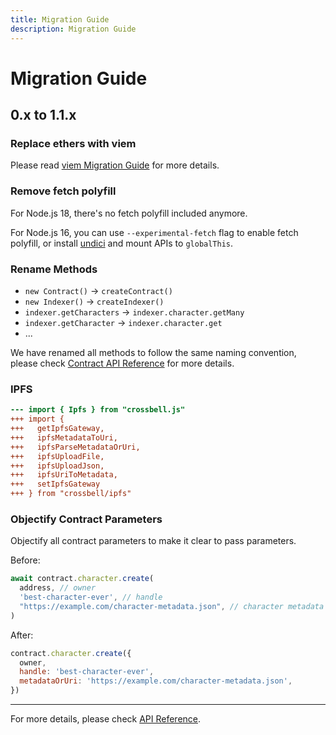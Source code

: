 ```yaml
---
title: Migration Guide
description: Migration Guide
---
```


# Migration Guide

## 0.x to 1.1.x


### Replace ethers with viem

Please read [viem Migration Guide](https://viem.sh/docs/ethers-migration.html) for more details.

### Remove fetch polyfill

For Node.js 18, there's no fetch polyfill included anymore.

For Node.js 16, you can use `--experimental-fetch` flag to enable fetch polyfill, or install [undici](https://github.com/nodejs/undici) and mount APIs to `globalThis`.

### Rename Methods

- `new Contract()` -> `createContract()`
- `new Indexer()` -> `createIndexer()`
- `indexer.getCharacters` -> `indexer.character.getMany`
- `indexer.getCharacter` -> `indexer.character.get`
- ...

We have renamed all methods to follow the same naming convention, please check [Contract API Reference](https://crossbell-box.github.io/crossbell.js/classes/index.Contract.html) for more details.


### IPFS

```diff
--- import { Ipfs } from "crossbell.js"
+++ import {
+++   getIpfsGateway, 
+++   ipfsMetadataToUri, 
+++   ipfsParseMetadataOrUri, 
+++   ipfsUploadFile, 
+++   ipfsUploadJson, 
+++   ipfsUriToMetadata, 
+++   setIpfsGateway
+++ } from "crossbell/ipfs"
```

### Objectify Contract Parameters

Objectify all contract parameters to make it clear to pass parameters.

Before:
```js
await contract.character.create(
  address, // owner
  'best-character-ever', // handle
  "https://example.com/character-metadata.json", // character metadata
)
```

After:

```js
contract.character.create({
  owner,
  handle: 'best-character-ever',
  metadataOrUri: 'https://example.com/character-metadata.json',
})
```

---

For more details, please check [API Reference](https://crossbell-box.github.io/crossbell.js/).
